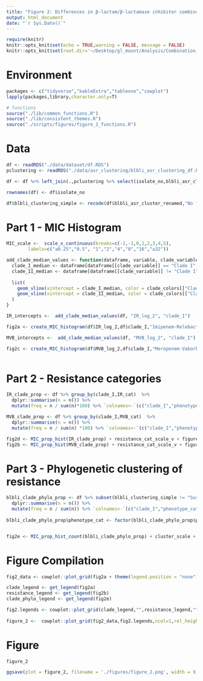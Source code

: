 ```yaml
---
title: "Figure 2: Differences in β-lactam/β-lactamase inhibitor combination resistance across clades of epidemic lineage sequence type 258"
output: html_document
date: "`r Sys.Date()`"
---
```


```r
require(knitr)
knitr::opts_knit$set(echo = TRUE,warning = FALSE, message = FALSE)  
knitr::opts_knit$set(root.dir='~/Desktop/gl_mount/Analysis/Combination_resistance/pre-intro-blbli-resistance-ms/') 
```

# Environment
```r
packages <- c("tidyverse","kableExtra","tableone","cowplot")
lapply(packages,library,character.only=T)

# functions
source("./lib/common_functions.R")
source("./lib/consistent_themes.R")
source("./scripts/figures/figure_2_functions.R")
```

# Data
```r
df <- readRDS("./data/dataset/df.RDS")
pclustering <- readRDS("./data/asr_clustering/blbli_asr_clustering_df.RDS") 

df <- df %>% left_join(.,pclustering %>% select(isolate_no,blbli_asr_cluster_renamed) %>% `colnames<-`(c("isolate_no","blbli_asr_cluster_renamed"))) 

rownames(df) <- df$isolate_no

df$blbli_clustering_simple <- recode(df$blbli_asr_cluster_renamed,"No feature"="Susceptible") 
```

# Part 1 - MIC Histogram
```r
MIC_scale <-  scale_x_continuous(breaks=c(-2,-1,0,1,2,3,4,5),
        labels=c("≤0.25","0.5", "1","2","4","8","16","≥32")) 

add_clade_median_values <- function(dataframe, variable, clade_variable) {
  clade_I_median <- dataframe[dataframe[[clade_variable]] == "Clade I", variable] %>% median(na.rm = TRUE)
  clade_II_median <- dataframe[dataframe[[clade_variable]] != "Clade I", variable] %>% median(na.rm = TRUE)
  
  list(
    geom_vline(xintercept = clade_I_median, color = clade_colors[["Clade I"]], linetype = 3,size=1),
    geom_vline(xintercept = clade_II_median, color = clade_colors[["Clade II"]], linetype = 3,size=1)
  )
}

IR_intercepts <-  add_clade_median_values(df, "IR_log_2", "clade_I")

fig2a <- create_MIC_histogram(df$IR_log_2,df$clade_I,"Imipenem-Relebactam") + ylim(NA,250)   +figure_2_format + clade_colors_scale_3_col   +MIC_scale + IR_intercepts[[1]] + IR_intercepts[[2]]

MVB_intercepts <-  add_clade_median_values(df, "MVB_log_2", "clade_I")

fig2c <- create_MIC_histogram(df$MVB_log_2,df$clade_I,"Meropenem-Vaborbactam")  + MIC_scale  + ylim(NA,250) +figure_2_format + clade_colors_scale_3_col + MVB_intercepts[[1]] + MVB_intercepts[[2]]
   
```

# Part 2 - Resistance categories
```r
IR_clade_prop <- df %>% group_by(clade_I,IR_cat)  %>%
  dplyr::summarise(n = n()) %>%
  mutate(freq = n / sum(n)*100) %>% `colnames<-`(c("clade_I","phenotype_cat","n","freq"))

MVB_clade_prop <- df %>% group_by(clade_I,MVB_cat)  %>%
  dplyr::summarise(n = n()) %>%
  mutate(freq = n / sum(n) *100) %>% `colnames<-`(c("clade_I","phenotype_cat","n","freq"))
```

```r
fig2d <- MIC_prop_hist(IR_clade_prop) + resistance_cat_scale_v + figure_2_format 
fig2b <- MIC_prop_hist(MVB_clade_prop) + resistance_cat_scale_v + figure_2_format 
```

# Part 3 - Phylogenetic clustering of resistance
```r
blbli_clade_phylo_prop <- df %>% subset(blbli_clustering_simple != "Susceptible") %>% group_by(clade_I,blbli_clustering_simple)  %>% 
  dplyr::summarise(n = n()) %>%
  mutate(freq = n / sum(n)) %>% `colnames<-`(c("clade_I","phenotype_cat","n","freq"))  
 
blbli_clade_phylo_prop$phenotype_cat <- factor(blbli_clade_phylo_prop$phenotype_cat,levels = c("Singleton",subset(blbli_clade_phylo_prop$phenotype_cat,blbli_clade_phylo_prop$phenotype_cat != "Singleton") %>% sort))


fig2e <- MIC_prop_hist_count(blbli_clade_phylo_prop) + cluster_scale + figure_2_format  + ylab("Resistant isolates")
```

# Figure Compilation
```r
fig2_data <- cowplot::plot_grid(fig2a + theme(legend.position = "none"),fig2b  + theme(legend.position = "none"),"",fig2c + theme(legend.position = "none"),fig2d + theme(legend.position = "none") , fig2e+ theme(legend.position = "none"), ncol=3,rel_widths = c(1,0.45,0.45,1,0.45,0.45),labels = c("A","B","","C","D","E"),label_size = 18)

clade_legend <- get_legend(fig2a)
resistance_legend <- get_legend(fig2b)
clade_phylo_legend <- get_legend(fig2e)

fig2.legends <- cowplot::plot_grid(clade_legend,"",resistance_legend,"",clade_phylo_legend,ncol=5,align = "hv",rel_widths = c(1,.0025,1,0.25,1)) + theme(plot.margin = unit(c(t=-2.5, 2, b=-1,0 ), "cm"))
 
figure_2 <-  cowplot::plot_grid(fig2_data,fig2.legends,ncol=1,rel_heights = c(1,0.2),align = "h")
```

# Figure
```r
figure_2
```

```r
ggsave(plot = figure_2, filename = './figures/figure_2.png', width = 9, height = 7.2,bg = 'white',dpi=900)
```